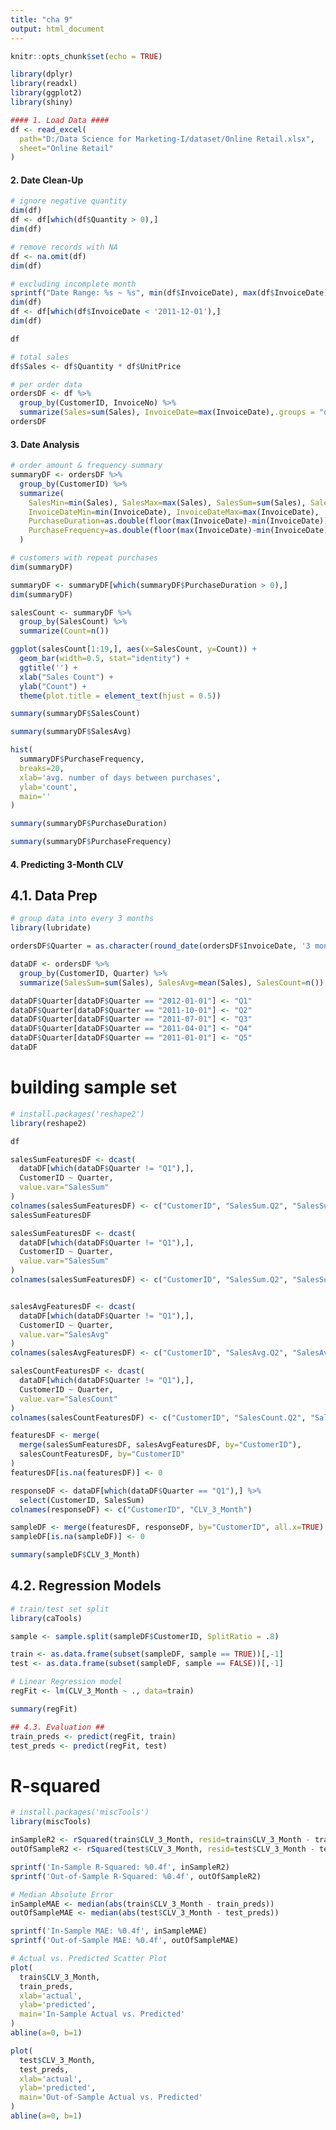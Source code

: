 ---
title: "cha 9"
output: html_document
---

```{r setup, include=FALSE}
knitr::opts_chunk$set(echo = TRUE)
```
```{r}
library(dplyr)
library(readxl)
library(ggplot2)
library(shiny)
```
```{r}
#### 1. Load Data ####
df <- read_excel(
  path="D:/Data Science for Marketing-I/dataset/Online Retail.xlsx", 
  sheet="Online Retail"
)
```
#### 2. Date Clean-Up ####

```{r}
# ignore negative quantity
dim(df)
df <- df[which(df$Quantity > 0),]
dim(df)
```

```{r}
# remove records with NA
df <- na.omit(df)
dim(df)
```

```{r}
# excluding incomplete month
sprintf("Date Range: %s ~ %s", min(df$InvoiceDate), max(df$InvoiceDate))
dim(df)
df <- df[which(df$InvoiceDate < '2011-12-01'),]
dim(df)
```
```{r}
df
```

```{r}
# total sales
df$Sales <- df$Quantity * df$UnitPrice
```
```{r}
# per order data
ordersDF <- df %>% 
  group_by(CustomerID, InvoiceNo) %>% 
  summarize(Sales=sum(Sales), InvoiceDate=max(InvoiceDate),.groups = "drop")
ordersDF
```


#### 3. Date Analysis ####

```{r}
# order amount & frequency summary
summaryDF <- ordersDF %>%
  group_by(CustomerID) %>%
  summarize(
    SalesMin=min(Sales), SalesMax=max(Sales), SalesSum=sum(Sales), SalesAvg=mean(Sales), SalesCount=n(),
    InvoiceDateMin=min(InvoiceDate), InvoiceDateMax=max(InvoiceDate), 
    PurchaseDuration=as.double(floor(max(InvoiceDate)-min(InvoiceDate))),
    PurchaseFrequency=as.double(floor(max(InvoiceDate)-min(InvoiceDate)))/n()
  )
```

```{r}
# customers with repeat purchases
dim(summaryDF)
```

```{r}
summaryDF <- summaryDF[which(summaryDF$PurchaseDuration > 0),]
dim(summaryDF)
```

```{r}
salesCount <- summaryDF %>% 
  group_by(SalesCount) %>% 
  summarize(Count=n())
```

```{r}
ggplot(salesCount[1:19,], aes(x=SalesCount, y=Count)) +
  geom_bar(width=0.5, stat="identity") +
  ggtitle('') +
  xlab("Sales Count") +
  ylab("Count") +
  theme(plot.title = element_text(hjust = 0.5))
```

```{r}
summary(summaryDF$SalesCount)
```

```{r}
summary(summaryDF$SalesAvg)
```

```{r}
hist(
  summaryDF$PurchaseFrequency, 
  breaks=20,
  xlab='avg. number of days between purchases',
  ylab='count',
  main=''
)
```

```{r}
summary(summaryDF$PurchaseDuration)
```

```{r}
summary(summaryDF$PurchaseFrequency)
```

#### 4. Predicting 3-Month CLV ####

## 4.1. Data Prep ##

```{r}
# group data into every 3 months
library(lubridate)
```

```{r}
ordersDF$Quarter = as.character(round_date(ordersDF$InvoiceDate, '3 months'))

dataDF <- ordersDF %>%
  group_by(CustomerID, Quarter) %>%
  summarize(SalesSum=sum(Sales), SalesAvg=mean(Sales), SalesCount=n())

dataDF$Quarter[dataDF$Quarter == "2012-01-01"] <- "Q1"
dataDF$Quarter[dataDF$Quarter == "2011-10-01"] <- "Q2"
dataDF$Quarter[dataDF$Quarter == "2011-07-01"] <- "Q3"
dataDF$Quarter[dataDF$Quarter == "2011-04-01"] <- "Q4"
dataDF$Quarter[dataDF$Quarter == "2011-01-01"] <- "Q5"
dataDF
```

# building sample set
```{r}
# install.packages('reshape2')
library(reshape2)
```

```{r}
df
```


```{r}
salesSumFeaturesDF <- dcast(
  dataDF[which(dataDF$Quarter != "Q1"),], 
  CustomerID ~ Quarter, 
  value.var="SalesSum"
)
colnames(salesSumFeaturesDF) <- c("CustomerID", "SalesSum.Q2", "SalesSum.Q3", "SalesSum.Q4", "SalesSum.Q5")
salesSumFeaturesDF
```



```{r}
salesSumFeaturesDF <- dcast(
  dataDF[which(dataDF$Quarter != "Q1"),], 
  CustomerID ~ Quarter, 
  value.var="SalesSum"
)
colnames(salesSumFeaturesDF) <- c("CustomerID", "SalesSum.Q2", "SalesSum.Q3", "SalesSum.Q4", "SalesSum.Q5")


salesAvgFeaturesDF <- dcast(
  dataDF[which(dataDF$Quarter != "Q1"),], 
  CustomerID ~ Quarter, 
  value.var="SalesAvg"
)
colnames(salesAvgFeaturesDF) <- c("CustomerID", "SalesAvg.Q2", "SalesAvg.Q3", "SalesAvg.Q4", "SalesAvg.Q5")

salesCountFeaturesDF <- dcast(
  dataDF[which(dataDF$Quarter != "Q1"),], 
  CustomerID ~ Quarter, 
  value.var="SalesCount"
)
colnames(salesCountFeaturesDF) <- c("CustomerID", "SalesCount.Q2", "SalesCount.Q3", "SalesCount.Q4", "SalesCount.Q5")

featuresDF <- merge(
  merge(salesSumFeaturesDF, salesAvgFeaturesDF, by="CustomerID"),
  salesCountFeaturesDF, by="CustomerID"
)
featuresDF[is.na(featuresDF)] <- 0

responseDF <- dataDF[which(dataDF$Quarter == "Q1"),] %>% 
  select(CustomerID, SalesSum)
colnames(responseDF) <- c("CustomerID", "CLV_3_Month")

sampleDF <- merge(featuresDF, responseDF, by="CustomerID", all.x=TRUE)
sampleDF[is.na(sampleDF)] <- 0

summary(sampleDF$CLV_3_Month)
```
## 4.2. Regression Models ##

```{r}
# train/test set split
library(caTools)
```

```{r}
sample <- sample.split(sampleDF$CustomerID, SplitRatio = .8)

train <- as.data.frame(subset(sampleDF, sample == TRUE))[,-1]
test <- as.data.frame(subset(sampleDF, sample == FALSE))[,-1]
```

```{r}
# Linear Regression model
regFit <- lm(CLV_3_Month ~ ., data=train)

summary(regFit)
```

```{r}
## 4.3. Evaluation ##
train_preds <- predict(regFit, train)
test_preds <- predict(regFit, test)
```
# R-squared
```{r}
# install.packages('miscTools')
library(miscTools)
```

```{r}
inSampleR2 <- rSquared(train$CLV_3_Month, resid=train$CLV_3_Month - train_preds)
outOfSampleR2 <- rSquared(test$CLV_3_Month, resid=test$CLV_3_Month - test_preds)

sprintf('In-Sample R-Squared: %0.4f', inSampleR2)
sprintf('Out-of-Sample R-Squared: %0.4f', outOfSampleR2)
```

```{r}
# Median Absolute Error
inSampleMAE <- median(abs(train$CLV_3_Month - train_preds))
outOfSampleMAE <- median(abs(test$CLV_3_Month - test_preds))

sprintf('In-Sample MAE: %0.4f', inSampleMAE)
sprintf('Out-of-Sample MAE: %0.4f', outOfSampleMAE)
```

```{r}
# Actual vs. Predicted Scatter Plot
plot(
  train$CLV_3_Month, 
  train_preds, 
  xlab='actual', 
  ylab='predicted', 
  main='In-Sample Actual vs. Predicted'
)
abline(a=0, b=1)

plot(
  test$CLV_3_Month, 
  test_preds, 
  xlab='actual', 
  ylab='predicted', 
  main='Out-of-Sample Actual vs. Predicted'
)
abline(a=0, b=1)
```